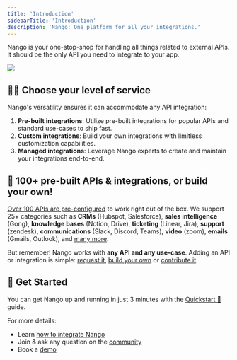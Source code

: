 ```yaml
---
title: 'Introduction'
sidebarTitle: 'Introduction'
description: 'Nango: One platform for all your integrations.'
---
```


Nango is your one-stop-shop for handling all things related to external APIs. It should be the only API you need to integrate to your app. 

<Frame caption="One API, many integrations.">
  <img src="/images/overview.png" />
</Frame>

## 👨‍✈️ Choose your level of service

Nango's versatility ensures it can accommodate any API integration:

1. **Pre-built integrations**: Utilize pre-built integrations for popular APIs and standard use-cases to ship fast.
2. **Custom integrations**: Build your own integrations with limitless customization capabilities.
3. **Managed integrations**: Leverage Nango experts to create and maintain your integrations end-to-end.

## 🔌 100+ pre-built APIs & integrations, or build your own!

[Over 100 APIs are pre-configured](https://nango.dev/integrations) to work right out of the box. We support 25+ categories such as **CRMs** (Hubspot, Salesforce), **sales intelligence** (Gong), **knowledge bases** (Notion, Drive), **ticketing** (Linear, Jira), **support** (zendesk), **communications** (Slack, Discord, Teams), **video** (zoom), **emails** (Gmails, Outlook), and [many more](/integrations).


But remember! Nango works with **any API and any use-case**. Adding an API or integration is simple: [request it](https://nango.dev/request), [build your own](/guides/custom) or [contribute it](/contribute).

## 🚀 Get Started

You can get Nango up and running in just 3 minutes with the [Quickstart 🚀](/quickstart) guide.

For more details:
*   Learn [how to integrate Nango](/guides/integrate)
*   Join & ask any question on the [community](https://nango.dev/slack)
*   Book a [demo](https://nango.dev/call)